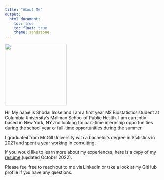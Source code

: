 ```yaml
---
title: "About Me"
output: 
  html_document:
    toc: true
    toc_float: true
    theme: sandstone
---
```

<img src = "images/headshot.png" width = "200" >

Hi! My name is Shodai Inose and I am a first year MS Biostatistics student at Columbia University's Mailman School of Public Health. I am currently based in New York, NY and looking for part-time internship opportunities during the school year or full-time opportunities during the summer.

I graduated from McGill University with a bachelor's degree in Statistics in 2021 and spent a year working in consulting.

If you would like to learn more about my experiences, here is a copy of my [resume](documents/resume.pdf) (updated October 2022). 

Please feel free to reach out to me via LinkedIn or take a look at my GitHub profile if you have any questions.
